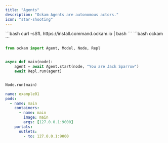 ```yaml
---
title: "Agents"
description: "Ockam Agents are autonomous actors."
icon: "star-shooting"
---
```



<Steps>
  <Step title="Install" iconType="regular" stepNumber={1}>
    ```bash
    curl -sSfL https://install.command.ockam.io | bash
    ```
  </Step>
  <Step title="Run">
    ```bash
    ockam
    ```
  </Step>
</Steps>


<RequestExample>

```python images/main/main.py
from ockam import Agent, Model, Node, Repl


async def main(node):
    agent = await Agent.start(node, "You are Jack Sparrow")
    await Repl.run(agent)


Node.run(main)
```


```yaml ockam.yaml
name: example01
pods:
  - name: main
    containers:
      - name: main
        image: main
        args: [127.0.0.1:9000]
    portals:
      outlets:
        - to: 127.0.0.1:9000
```

</RequestExample>